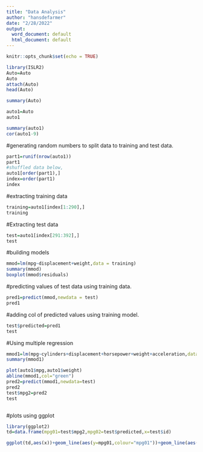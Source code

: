 ---
title: "Data Analysis"
author: "hansdefarmer"
date: "2/28/2022"
output:
  word_document: default
  html_document: default
---

```{r setup, include=FALSE}
knitr::opts_chunk$set(echo = TRUE)
```

```{r ,kable()}
library(ISLR2)
Auto=Auto
Auto
attach(Auto)
head(Auto)
```
```{r}
summary(Auto)
```
```{r}
auto1=Auto
auto1
```

```{r}
summary(auto1)
cor(auto1-9)
```
#generating random numbers to split data to training and test data.
```{r}
part1=runif(nrow(auto1))
part1
#shuffled data below,
auto1[order(part1),]
index=order(part1)
index
```
#extracting training data
```{r}
training=auto1[index[1:290],]
training
```

#Extracting test data
```{r}
test=auto1[index[291:392],]
test
```
#building models

```{r}
mmod=lm(mpg~displacement+weight,data = training)
summary(mmod)
boxplot(mmod$residuals)
```
#predicting values of test data using training data.
```{r}
pred1=predict(mmod,newdata = test)
pred1

```
#adding col of predicted values using training model.
```{r}
test$predicted=pred1
test
```
#Using multiple regression
```{r}
mmod1=lm(mpg~cylinders+displacement+horsepower+weight+acceleration,data=training)
summary(mmod1)
```

```{r}
plot(auto1$mpg,auto1$weight)
abline(mmod1,col="green")
pred2=predict(mmod1,newdata=test)
pred2
test$mpg2=pred2
test
```
```{r}

```

#plots using ggplot


```{r}
library(ggplot2)
td=data.frame(mpg01=test$mpg2,mpg02=test$predicted,x=test$id)

ggplot(td,aes(x))+geom_line(aes(y=mpg01,colour="mpg01"))+geom_line(aes(y=mpg02,colour="mpg02"))
```

